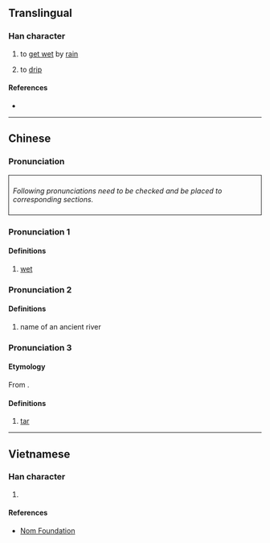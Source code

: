 {{character info/new}}
==Translingual==

===Han character===
{{Han char|rn=85|rad=水|as=10|sn=13|four=|canj=ETOR|ids=⿰氵荅}}

{{rfv|mul}}
# {{lb|zh|Cantonese}} to [[get wet]] by [[rain]]
# {{lb|zh|Cantonese}} to [[drip]]

====References====
* {{Han ref|kx=0639.310|dkj=17941|dj=1046.190|hdz=31694.020|uh=6E9A|ud=28314}}

----

==Chinese==
{{zh-forms}}

===Pronunciation===
<div style="border-style:solid;border-width:1px;border-color=#000000;padding:8px;">
''Following pronunciations need to be checked and be placed to corresponding sections.''
{{zh-pron
|c=dap6
}}</div>
{{zh-attn-split}}

===Pronunciation 1===
{{zh-pron
|m=dá
}}

====Definitions====
{{zh-hanzi}}

# [[wet]]

===Pronunciation 2===
{{zh-pron
|m=Tà
}}

====Definitions====
{{zh-hanzi}}

# name of an ancient river

===Pronunciation 3===
{{zh-pron
|m=tǎ,dá
}}

====Etymology====
From {{bor|zh|en|tar|notext=1}}.

====Definitions====
{{zh-hanzi}}

# [[tar]] {{gloss|substance}}

----

==Vietnamese==

===Han character===
{{vi-readings|rs=水10| hanviet = tháp}}

# {{defn|lang=vi|sort=水10}}

====References====
* [http://nomfoundation.org/common/nom_details.php?codepoint=6e9a Nom Foundation]